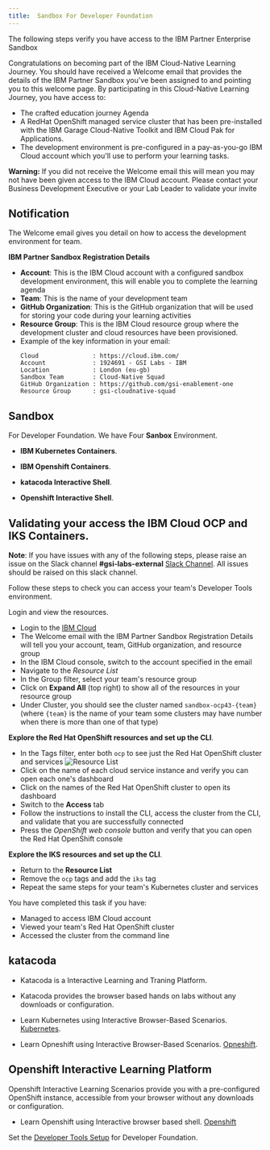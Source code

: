```yaml
---
title:  Sandbox For Developer Foundation
---
```


<PageDescription>

The following steps verify you have access to the IBM Partner Enterprise
 Sandbox

</PageDescription>

Congratulations on becoming part of the IBM Cloud-Native Learning Journey. You should have received a Welcome email that provides the details of the IBM Partner Sandbox you've been assigned to and pointing you to this welcome page. By participating in this Cloud-Native Learning Journey, you have access to:
- The crafted education journey Agenda
- A RedHat OpenShift managed service cluster that has been pre-installed with the IBM Garage Cloud-Native Toolkit and IBM Cloud Pak for Applications.
 - The development environment is pre-configured in a pay-as-you-go IBM Cloud account which you'll use to perform your learning tasks.

<InlineNotification kind="warning">

**Warning:** If you did not receive the Welcome email this will mean you may
 not have been given access to the IBM Cloud account. Please contact your
  Business Development Executive or your Lab Leader to validate your invite

</InlineNotification>

## Notification

The Welcome email gives you detail on how to access the development environment for team.

**IBM Partner Sandbox Registration Details**
- **Account**: This is the IBM Cloud account with a configured sandbox development environment, this will enable you to complete the learning agenda
- **Team**: This is the name of your development team
- **GitHub Organization**: This is the GitHub organization that will be used for storing your code during your learning activities
- **Resource Group**: This is the IBM Cloud resource group where the development cluster and cloud resources have been provisioned.
- Example of the key information in your email:
    ```
    Cloud               : https://cloud.ibm.com/
    Account             : 1924691 - GSI Labs - IBM
    Location            : London (eu-gb)
    Sandbox Team        : Cloud-Native Squad
    GitHub Organization : https://github.com/gsi-enablement-one
    Resource Group      : gsi-cloudnative-squad
    ```
## Sandbox

For Developer Foundation. We have Four **Sanbox** Environment.

- **IBM Kubernetes Containers**.

- **IBM Openshift Containers**.

- **katacoda Interactive Shell**.

- **Openshift Interactive Shell**.

## Validating your access the IBM Cloud OCP and IKS Containers.

<InlineNotification>

**Note**: If you have issues with any of the following steps, please raise an issue on the Slack channel **#gsi-labs-external** [Slack Channel](https://gsicsi.slack.com/archives/CSRDJD5HA). All issues should be raised on this slack channel.

</InlineNotification>

Follow these steps to check you can access your team's Developer Tools environment.

Login and view the resources.

- Login to the [IBM Cloud](https://cloud.ibm.com)
- The Welcome email with the IBM Partner Sandbox Registration Details will tell you your account, team, GitHub organization, and resource group
- In the IBM Cloud console, switch to the account specified in the email
- Navigate to the *Resource List*
- In the Group filter, select your team's resource group
- Click on **Expand All** (top right) to show all of the resources in your resource group
- Under Cluster, you should see the cluster named `sandbox-ocp43-{team}`
  (where `{team}` is the name of your team some clusters may have number when there is more
  than one of that type)

**Explore the Red Hat OpenShift resources and set up the CLI**.

- In the Tags filter, enter both `ocp` to see just the Red Hat
 OpenShift cluster and services
![Resource List](images/devtoolsservices.png)
- Click on the name of each cloud service instance and verify you can open each one's dashboard
- Click on the names of the Red Hat OpenShift cluster to open its dashboard
- Switch to the **Access** tab
- Follow the instructions to install the CLI, access the cluster from the CLI, and validate that you are successfully connected
- Press the *OpenShift web console* button and verify that you can open the Red Hat OpenShift console

**Explore the IKS resources and set up the CLI**.

- Return to the **Resource List**
- Remove the `ocp` tags and add the `iks` tag
- Repeat the same steps for your team's Kubernetes cluster and services

<InlineNotification kind="success">

You have completed this task if you have:
- Managed to access IBM Cloud account
- Viewed your team's Red Hat OpenShift cluster
- Accessed the cluster from the command line

</InlineNotification>

## katacoda

- Katacoda is a Interactive Learning and Traning Platform.

- Katacoda provides the browser based hands on labs without any downloads or configuration.

- Learn Kubernetes using Interactive Browser-Based Scenarios. [Kubernetes](https://www.katacoda.com/courses/kubernetes).
- Learn Opneshift using Interactive Browser-Based Scenarios. [Opneshift](https://www.katacoda.com/openshift).

## Openshift Interactive Learning Platform

Openshift Interactive Learning Scenarios provide you with a pre-configured OpenShift instance, accessible from your browser without any downloads or configuration.

- Learn Openshift using Interactive browser based shell. [Openshift](https://learn.openshift.com/)

Set the [Developer Tools Setup](http://localhost:8000/developer-foundation/devenvsetup) for Developer Foundation.
